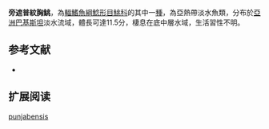{{Speciesbox
| name = 旁遮普紋胸鮡
| status = NE
| status_system = IUCN3.1
| image = 
| image_width = 250px
| genus = Glyptothorax
| species = punjabensis
| authority = Mirza & Kashmiri, 1971
| synonyms = *''Glyptothorax conirostris punjabensis'',Mirza & Kashmiri, 1971
}}
'''旁遮普紋胸鮡'''，為[[輻鰭魚綱|輻鰭魚綱]][[鯰形目|鯰形目]][[鮡科|鮡科]]的其中一[[種|種]]，為亞熱帶淡水魚類，分布於[[亞洲|亞洲]][[巴基斯坦|巴基斯坦]]淡水流域，體長可達11.5分，棲息在底中層水域，生活習性不明。

==参考文献==
*{{FishBase_species|genus=Glyptothorax|species=punjabensis|year=2015|month=3}}

== 扩展阅读 ==
{{refbegin}}
{{wikispecies-inline|Glyptothorax punjabensis|旁遮普紋胸鮡}}
{{refend}}
{{Taxonbar|from=Q6432015}}

[[Category:纹胸鮡属|punjabensis]]